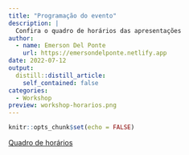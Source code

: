 ```yaml
---
title: "Programação do evento"
description: |
  Confira o quadro de horários das apresentações
author:
  - name: Emerson Del Ponte
    url: https://emersondelponte.netlify.app
date: 2022-07-12
output:
  distill::distill_article:
    self_contained: false
categories:
  - Workshop
preview: workshop-horarios.png
---
```



```r
knitr::opts_chunk$set(echo = FALSE)
```


[Quadro de horários](https://docs.google.com/spreadsheets/d/1FSGTmXz8TIeWM_RvQ1ITZO2yTLe8FcegRS1ST9htWxQ/edit?usp=sharing)


